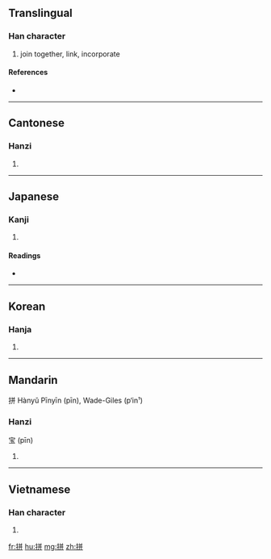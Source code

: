 ==Translingual==

===Han character===
{{Han char|rn=64|rad=手|as=06|sn=9|four=5804<sub>1</sub>|canj=手廿廿 (QTT), 手卜十十 (QYJJ)}}

# join together, link, incorporate

====References====
* {{Han ref|kx=0428.220|dkj=12012|dj=0777.160|hdz=31875.080|uh=62FC|ud=25340|bh=ABF7|bd=44023}}

----

==Cantonese==

===Hanzi===
{{yue-hanzi|jyut=|y=ping1, ping3}}

# {{defn|Cantonese|sort=手06}}

----

==Japanese==

===Kanji===
{{ja-kanji|grade=|rs=手06}}

# {{defn|Japanese}}

====Readings====
* {{ja-readings|on=[[ほう]] (hō), [[へい]] (hei), [[ひょう]] (hyō)|kun=[[したがう]] (shitagau)}}

----

==Korean==

===Hanja===
{{ko-hanja|hangeul=병|eumhun=|rv=byeong|mr=pyŏng|y=pyeng}}

# {{defn|Korean|sort=手06}}

----

==Mandarin==
{{cleanup}}
拼 Hànyǔ Pīnyīn (pīn), Wade-Giles (p‘in¹)

===Hanzi===
宝 (pīn)<!--needs Wade-Giles-->
{{zh-attention}}

# {{defn|Mandarin|sort=手06}}

----

==Vietnamese==

===Han character===
{{vi-hantu|[[bính]], [[phanh]]|rs=手06}}

# {{defn|Vietnamese|sort=手06}}

[[fr:拼]]
[[hu:拼]]
[[mg:拼]]
[[zh:拼]]